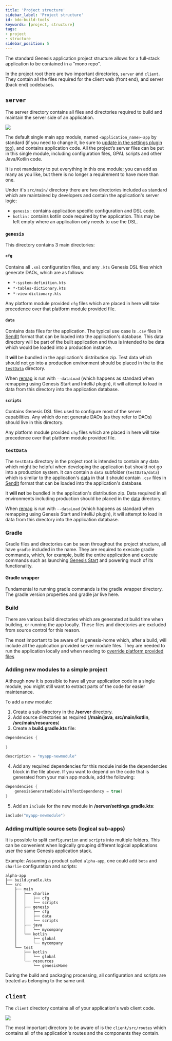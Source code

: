 ```yaml
---
title: 'Project structure'
sidebar_label: 'Project structure'
id: bdo-build-tools
keywords: [project, structure]
tags:
- project
- structure
sidebar_position: 5
---
```


The standard Genesis application project structure allows for a full-stack application to be contained in a "mono repo".

In the project root there are two important directories, `server` and `client`. They contain all the files required for the client web (front end), and server (back end) codebases.


## `server`

The server directory contains all files and directories required to build and maintain the server side of an application.

![](/img/003_build-deploy-operate/project-structure/server.png)

The default single main app module, named `<application_name>-app` by standard (if you need to change it, be sure to [update in the settings plugin too](/build-deploy-operate/build/plugins/#main-module-name)), and contains application code. All the project’s server files can be put in this single module, including configuration files, GPAL scripts and other Java/Kotlin code. 

It is not mandatory to put everything in this one module; you can add as many as you like, but there is no longer a requirement to have more than one.

Under it's `src/main/` directory there are two directories included as standard which are maintained by developers and contain the application's server logic:

- `genesis` : contains application specific configuration and DSL code. 
- `kotlin` : contains kotlin code required by the application. This may be left empty where an application only needs to use the DSL.

### `genesis`
This directory contains 3 main directories:

#### `cfg` 

Contains all `.xml` configuration files, and any `.kts` Genesis DSL files which generate DAOs, which are as follows:

- `*-system-definition.kts`
- `*-tables-dictionary.kts`
- `*-view-dictionary.kts`

Any platform module provided `cfg` files which are placed in here will take precedence over that platform module provided file.

#### `data` 

Contains data files for the application. The typical use case is `.csv` files in [SendIt](/build-deploy-operate/operate/commands/#sendit) format that can be loaded into the application's database. This data directory will be part of the built application and thus is intended to be data which would be loaded into a production instance. 

It **will** be bundled in the application's distribution zip. Test data which should not go into a production environment should be placed in the to the [`testData`](#testdata) directory.

When [remap](/build-deploy-operate/operate/commands/remap/) is run with `--dataLoad` (which happens as standard when remapping using Genesis Start and IntelliJ plugin), it will attempt to load in data from this directory into the application database.

#### `scripts`

Contains Genesis DSL files used to configure most of the server capabilities. Any which do not generate DAOs (as they refer to DAOs) should live in this directory.

Any platform module provided `cfg` files which are placed in here will take precedence over that platform module provided file.

### `testData`

The `testData` directory in the project root is intended to contain any data which might be helpful when developing the application but should not go into a production system. It can contain a `data` subfolder (`testData/data`) which is similar to the application's [data](#data) in that it should contain `.csv` files in [SendIt](/build-deploy-operate/operate/commands/#sendit) format that can be loaded into the application's database. 

It **will not** be bundled in the application's distribution zip. Data required in all environments including production should be placed in the [data](#data) directory.

When [remap](/build-deploy-operate/operate/commands/remap/) is run with `--dataLoad` (which happens as standard when remapping using Genesis Start and IntelliJ plugin), it will attempt to load in data from this directory into the application database.

### Gradle

Gradle files and directories can be seen throughout the project structure, all have `gradle` included in the name. They are required to execute gradle commands, which, for example, build the entire application and execute commands such as launching [Genesis Start](/develop/development-environment/genesis-start/) and powering much of its functionality.

#### Gradle wrapper
Fundamental to running gradle commands is the gradle wrapper directory. The gradle version properties and gradle jar live here.

### Build

There are various build directories which are generated at build time when building, or running the app locally. These files and directories are excluded from source control for this reason.

The most important to be aware of is genesis-home which, after a build, will include all the application provided server module files. They are needed to run the application locally and when needing to [override platform provided files](/develop/server-capabilities/runtime-configuration/site-specific/#overriding-platform-provided-files)


### Adding new modules to a simple project

Although now it is possible to have all your application code in a single module, you might still want to extract parts of the code for easier maintenance.

To add a new module: 
1. Create a sub-directory in the **/server** directory.
2. Add source directories as required (**/main/java**, **src/main/kotlin**, **/src/main/resources**)
3. Create a **build.gradle.kts** file:

```kotlin
dependencies {
    
}

description = "myapp-newmodule"
```
4. Add any required dependencies for this module inside the dependencies block in the file above. If you want to depend on the code that is generated from your main app module, add the following: 

```kotlin
dependencies {
    genesisGeneratedCode(withTestDependency = true)
}
```

5. Add an `include` for the new module in **/server/settings.gradle.kts**:

```kotlin
include("myapp-newmodule")
```

### Adding multiple source sets (logical sub-apps)

It is possible to split `configuration` and `scripts` into multiple folders. This can be convenient when logically grouping different logical applications user the same Genesis application stack.

Example: Assuming a product called `alpha-app`, one could add `beta` and `charlie` configuration and scripts:

```
alpha-app
├── build.gradle.kts
└── src
    ├── main
    │   ├── charlie
    │   │   ├── cfg
    │   │   └── scripts
    │   ├── genesis
    │   │   ├── cfg
    │   │   ├── data
    │   │   └── scripts
    │   ├── java
    │   │   └── mycompany
    │   └── kotlin
    │       ├── global
    │       └── mycompany
    └── test
        ├── kotlin
        │   └── global
        └── resources
            └── genesisHome
```

During the build and packaging processing, all configuration and scripts are treated as belonging to the same unit.


## `client`

The `client` directory contains all of your application's web client code. 

![](/img/003_build-deploy-operate/project-structure/client.png)

The most important directory to be aware of is the `client/src/routes` which contains all of the application's routes and the components they contain.